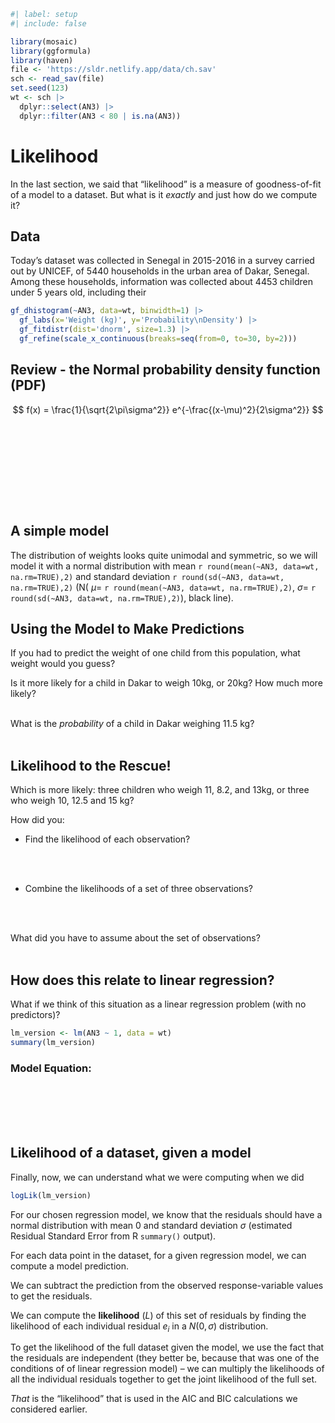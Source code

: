```r
#| label: setup
#| include: false

library(mosaic)
library(ggformula)
library(haven)
file <- 'https://sldr.netlify.app/data/ch.sav'
sch <- read_sav(file)
set.seed(123)
wt <- sch |> 
  dplyr::select(AN3) |>
  dplyr::filter(AN3 < 80 | is.na(AN3))
```

# Likelihood

In the last section, we said that "likelihood" is a measure of
goodness-of-fit of a model to a dataset. But what is it *exactly* and
just how do we compute it?

## Data

Today's dataset was collected in Senegal in 2015-2016 in a survey
carried out by UNICEF, of 5440 households in the urban area of Dakar,
Senegal. Among these households, information was collected about 4453
children under 5 years old, including their
\textbf{weights in kilograms.}

```r
gf_dhistogram(~AN3, data=wt, binwidth=1) |>
  gf_labs(x='Weight (kg)', y='Probability\nDensity') |>
  gf_fitdistr(dist='dnorm', size=1.3) |>
  gf_refine(scale_x_continuous(breaks=seq(from=0, to=30, by=2)))
```

## Review - the Normal probability density function (PDF)

$$ f(x) = \frac{1}{\sqrt{2\pi\sigma^2}} e^{-\frac{(x-\mu)^2}{2\sigma^2}} $$
<br> <br> <br> <br> <br> <br> <br> <br>

## A simple model

The distribution of weights looks quite unimodal and symmetric, so we
will model it with a normal distribution with mean
`r round(mean(~AN3, data=wt, na.rm=TRUE),2)` and standard deviation
`r round(sd(~AN3, data=wt, na.rm=TRUE),2)` (N( $\mu=$
`r round(mean(~AN3, data=wt, na.rm=TRUE),2)`, $\sigma=$
`r round(sd(~AN3, data=wt, na.rm=TRUE),2)`), black line).

## Using the Model to Make Predictions

If you had to predict the weight of one child from this population, what
weight would you guess? \vspace{0.05in}

Is it more likely for a child in Dakar to weigh 10kg, or 20kg? How much
more likely? <br> <br>

What is the *probability* of a child in Dakar weighing 11.5 kg? <br>
<br>

## Likelihood to the Rescue!

Which is more likely: three children who weigh 11, 8.2, and 13kg, or
three who weigh 10, 12.5 and 15 kg?

How did you:

-   Find the likelihood of each observation?

<br> <br>

-   Combine the likelihoods of a set of three observations?

<br> <br>

What did you have to assume about the set of observations? <br> <br>

## How does this relate to linear regression?

What if we think of this situation as a linear regression problem (with
no predictors)?

```r
lm_version <- lm(AN3 ~ 1, data = wt)
summary(lm_version)
```

### Model Equation:

<br> <br> <br> <br>

## Likelihood of a dataset, given a model

Finally, now, we can understand what we were computing when we did

```r
logLik(lm_version)
```

For our chosen regression model, we know that the residuals should have
a normal distribution with mean 0 and standard deviation $\sigma$
(estimated Residual Standard Error from R `summary()` output).

For each data point in the dataset, for a given regression model, we can
compute a model prediction.

We can subtract the prediction from the observed response-variable
values to get the residuals.

We can compute the **likelihood** ($L$) of this set of residuals by
finding the likelihood of each individual residual $e_i$ in a
$N(0, \sigma)$ distribution.

To get the likelihood of the full dataset given the model, we use the
fact that the residuals are independent (they better be, because that
was one of the conditions of of linear regression model) -- we can
multiply the likelihoods of all the individual residuals together to get
the joint likelihood of the full set.

*That* is the "likelihood" that is used in the AIC and BIC calculations
we considered earlier.
